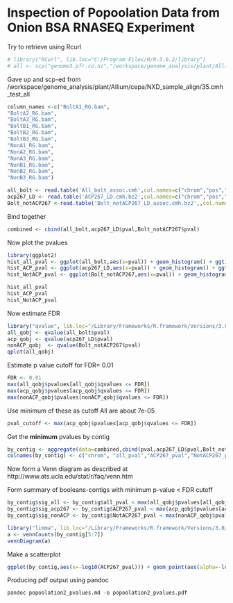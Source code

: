 Inspection of Popoolation Data from Onion BSA RNASEQ Experiment
========================================================

Try to retrieve using Rcurl
```r
# library("RCurl", lib.loc="C:/Program Files/R/R-3.0.2/library")
# all <- scp("genome3.pfr.co.nz","/workspace/genome_analysis/plant/Allium/cepa/NXD_sample_align/35.cmh_test_all/All_bolt_assoc.cmh.params",rsa=TRUE,user="cfljam",key=sprintf(c("C:\\Program Files (x86)/WinSCP/PuTTY/craptop2013.ppk")),binary=FALSE )
```

Gave up and scp-ed from 
/workspace/genome_analysis/plant/Allium/cepa/NXD_sample_align/35.cmh_test_all

```r
column_names <-c("BoltA1_RG.bam",
"BoltA2_RG.bam",
"BoltA3_RG.bam",
"BoltB1_RG.bam",
"BoltB2_RG.bam",
"BoltB3_RG.bam",
"NonA1_RG.bam",
"NonA2_RG.bam",
"NonA3_RG.bam",
"NonB1_RG.bam",
"NonB2_RG.bam",
"NonB3_RG.bam")  

all_bolt <- read.table('All_bolt_assoc.cmh',col.names=c("chrom","pos","ref_base",column_names,"pval"))
acp267_LD <- read.table('ACP267_LD.cmh.bz2',col.names=c("chrom","pos","ref_base",column_names,"pval"))
Bolt_notACP267 <-read.table('Bolt_notACP267_LD_assoc.cmh.bz2',,col.names=c("chrom","pos","ref_base",column_names,"pval"))
```
Bind together
```r
combined <- cbind(all_bolt,acp267_LD$pval,Bolt_notACP267$pval)
```
Now plot the pvalues
```r
library(ggplot2)
hist_all_pval <- ggplot(all_bolt,aes(x=pval)) + geom_histogram() + ggtitle('all')
hist_ACP_pval <- ggplot(acp267_LD,aes(x=pval)) + geom_histogram() + ggtitle('ACP267')
hist_NotACP_pval <- ggplot(Bolt_notACP267,aes(x=pval)) + geom_histogram() + ggtitle('NotACP267')

hist_all_pval
hist_ACP_pval
hist_NotACP_pval
```
Now estimate FDR 
```r
library("qvalue", lib.loc="/Library/Frameworks/R.framework/Versions/3.0/Resources/library")
all_qobj <- qvalue(all_bolt$pval)
acp_qobj <- qvalue(acp267_LD$pval)
nonACP_qobj  <- qvalue(Bolt_notACP267$pval)
qplot(all_qobj)
```
Estimate p value cutoff for FDR= 0.01
```r
FDR <- 0.01
max(all_qobj$pvalues[all_qobj$qvalues <= FDR])
max(acp_qobj$pvalues[acp_qobj$qvalues <= FDR])
max(nonACP_qobj$pvalues[nonACP_qobj$qvalues <= FDR])
```
Use minimum of these as cutoff
All are about 7e-05
```r
pval_cutoff <- max(acp_qobj$pvalues[acp_qobj$qvalues <= FDR])
```
Get the **minimum** pvalues by contig
```r
by_contig <- aggregate(data=combined,cbind(pval,acp267_LD$pval,Bolt_notACP267$pval) ~ chrom,min)
colnames(by_contig) <- c("chrom", "all_pval","ACP267_pval","NotACP267_pval")
```


Now form a Venn diagram as described at 
http://www.ats.ucla.edu/stat/r/faq/venn.htm

Form summary of booleans-contigs with minimum p-value < FDR cutoff  
```r
by_contig$sig_all <- by_contig$all_pval < max(all_qobj$pvalues[all_qobj$qvalues <= FDR])
by_contig$sig_acp267 <- by_contig$ACP267_pval < max(acp_qobj$pvalues[acp_qobj$qvalues <= FDR])
by_contig$sig_nonACP <- by_contig$NotACP267_pval < max(nonACP_qobj$pvalues[nonACP_qobj$qvalues <= FDR])

library("limma", lib.loc="/Library/Frameworks/R.framework/Versions/3.0/Resources/library")
a <- vennCounts(by_contig[5:7])
vennDiagram(a)
```
Make a scatterplot
```r
ggplot(by_contig,aes(x=-log10(ACP267_pval))) + geom_point(aes(alpha=-log10(all_pval),y=-log10(NotACP267_pval))) + ggtitle('Contig minimum CMH test pvalue')+ coord_fixed()

```
Producing pdf output using pandoc
```
pandoc popoolation2_pvalues.md -o popoolation2_pvalues.pdf
```
